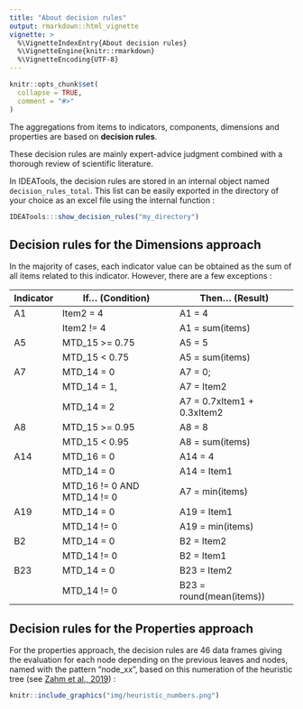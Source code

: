 ```yaml
---
title: "About decision rules"
output: rmarkdown::html_vignette
vignette: >
  %\VignetteIndexEntry{About decision rules}
  %\VignetteEngine{knitr::rmarkdown}
  %\VignetteEncoding{UTF-8}
---
```


```r
knitr::opts_chunk$set(
  collapse = TRUE,
  comment = "#>"
)
```

The aggregations from items to indicators, components, dimensions and properties are based on **decision rules**.

These decision rules are mainly expert-advice judgment combined with a thorough review of scientific literature.

In IDEATools, the decision rules are stored in an internal object named `decision_rules_total`. This list can be easily exported in the directory of your choice as an excel file using the internal function :

```r
IDEATools:::show_decision_rules("my_directory")
```

## Decision rules for the Dimensions approach

In the majority of cases, each indicator value can be obtained as the sum of all items related to this indicator. However, there are a few exceptions :

| Indicator | If... (Condition) | Then... (Result) |
|-|-|-|
| A1 | Item2 = 4 | A1 = 4 |
|   | Item2 != 4 | A1 = sum(items) |
| A5 | MTD_15 >= 0.75 | A5 = 5 |
|   | MTD_15 < 0.75 | A5 = sum(items) |
| A7 | MTD_14 = 0  | A7 = 0; |
|   | MTD_14 = 1,  | A7 = Item2 |
|   | MTD_14 = 2  | A7 = 0.7xItem1 + 0.3xItem2 |
| A8 | MTD_15 >= 0.95 | A8 = 8 |
|   | MTD_15 < 0.95 | A8 = sum(items) |
| A14 | MTD_16 = 0 | A14 = 4 |
|   | MTD_14 = 0  | A14 = Item1 |
|   | MTD_16 != 0 AND MTD_14 != 0 | A7 = min(items) |
| A19 | MTD_14 = 0   | A19 = Item1 |
|   | MTD_14 != 0   | A19 = min(items) |
| B2 | MTD_14 = 0 | B2 = Item2 |
|   | MTD_14 != 0 | B2 = Item1 |
| B23 | MTD_14 = 0  | B23 = Item2 |
|   | MTD_14 != 0 | B23 = round(mean(items)) |


## Decision rules for the Properties approach

For the properties approach, the decision rules are 46 data frames giving the evaluation for each node depending on the previous leaves and nodes, named with the pattern "node_xx", based on this numeration of the heuristic tree (see [Zahm et al., 2019](https://doi.org/10.1051/cagri/2019004)) :

```r
knitr::include_graphics("img/heuristic_numbers.png")
```
